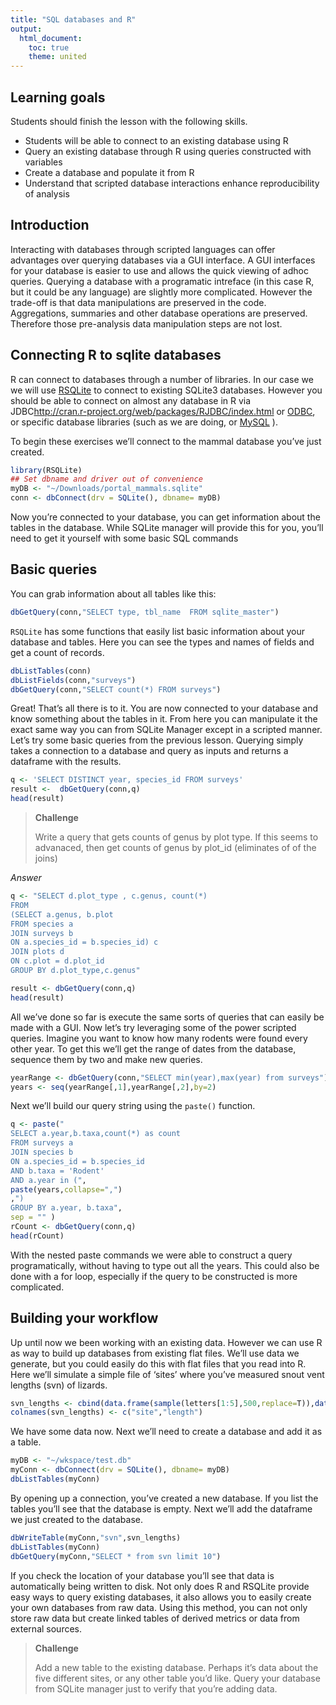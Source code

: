 ```yaml
---
title: "SQL databases and R"
output:
  html_document:
    toc: true
    theme: united
---
```



Learning goals
------
Students should finish the lesson with the following skills.

* Students will be able to connect to an existing database using R
* Query an existing database through R using queries constructed with variables
* Create a database and populate it from R
* Understand that scripted database interactions enhance reproducibility of analysis


Introduction
---------

Interacting with databases through scripted languages can offer advantages over querying databases via a GUI interface.  A GUI interfaces for your database is easier to use and allows the quick viewing of adhoc queries.  Querying a database with a programatic intreface (in this case R, but it could be any language) are slightly more complicated.  However the trade-off is that data manipulations are preserved in the code.  Aggregations, summaries and other database operations are preserved.  Therefore those pre-analysis data manipulation steps are not lost.

Connecting R to sqlite databases
---------

R can connect to databases through a number of libraries.  In our case we we will use [RSQLite](http://cran.r-project.org/web/packages/RSQLite/index.html) to connect to existing SQLite3 databases.  However you should be able to connect on almost any database in R via JDBC[http://cran.r-project.org/web/packages/RJDBC/index.html](http://cran.r-project.org/web/packages/RJDBC/index.html) or [ODBC](http://cran.r-project.org/web/packages/RODBC/index.html), or specific database libraries (such as we are doing, or [MySQL](http://cran.r-project.org/web/packages/RMySQL/index.html) ).  

To begin these exercises we'll connect to the mammal database you've just created.

```r
library(RSQLite)
## Set dbname and driver out of convenience
myDB <- "~/Downloads/portal_mammals.sqlite"
conn <- dbConnect(drv = SQLite(), dbname= myDB)
```

Now you're connected to your database, you can get information about the tables in the database.  While SQLite manager will provide this for you, you'll need to get it yourself with some basic SQL commands

Basic queries
----
You can grab information about all tables like this:

```r
dbGetQuery(conn,"SELECT type, tbl_name  FROM sqlite_master")
```

`RSQLite` has some functions that easily list basic information about your database and tables. Here you can see the types and names of fields and get a count of records.

```r
dbListTables(conn)
dbListFields(conn,"surveys")
dbGetQuery(conn,"SELECT count(*) FROM surveys")
```

Great!  That's all there is to it. You are now connected to your database and know something about the tables in it.  From here you can manipulate it the exact same way you can from SQLite Manager except in a scripted manner. Let's try some basic queries from the previous lesson.  Querying simply takes a connection to a database and query as inputs and returns a dataframe with the results.

```r
q <- 'SELECT DISTINCT year, species_id FROM surveys'
result <-  dbGetQuery(conn,q)
head(result)
```



>  **Challenge**
>
> Write a query that gets counts of genus by plot type. If this seems to advanaced, then get counts of genus by plot_id (eliminates of of the joins)

*Answer*
```r
q <- "SELECT d.plot_type , c.genus, count(*)
FROM
(SELECT a.genus, b.plot
FROM species a
JOIN surveys b
ON a.species_id = b.species_id) c
JOIN plots d
ON c.plot = d.plot_id
GROUP BY d.plot_type,c.genus"

result <- dbGetQuery(conn,q)
head(result)

```

All we've done so far is execute the same sorts of queries that can easily be made with a GUI.  Now let's try leveraging some of the power scripted queries.  Imagine you want to know how many rodents were found every other year.  To get this we'll get the range of dates from the database, sequence them by two and make new queries.

```r
yearRange <- dbGetQuery(conn,"SELECT min(year),max(year) from surveys")
years <- seq(yearRange[,1],yearRange[,2],by=2)
```

Next we'll build our query string using the `paste()` function.

```r
q <- paste("
SELECT a.year,b.taxa,count(*) as count
FROM surveys a
JOIN species b
ON a.species_id = b.species_id
AND b.taxa = 'Rodent'
AND a.year in (",
paste(years,collapse=",")
,")
GROUP BY a.year, b.taxa",
sep = "" )
rCount <- dbGetQuery(conn,q)
head(rCount)
```

With the nested paste commands we were able to construct a query programatically, without having to type out all the years.  This could also be done with a for loop, especially if the query to be constructed is more complicated.

Building your workflow
------

Up until now we been working with an existing data. However we can use R as way to build up databases from existing flat files.  We'll use data we generate, but you could easily do this with flat files that you read into R.  Here we'll simulate a simple file of 'sites' where you've measured snout vent lengths (svn) of lizards.

```r
svn_lengths <- cbind(data.frame(sample(letters[1:5],500,replace=T)),data.frame(rnorm(500,15,6)))
colnames(svn_lengths) <- c("site","length")
```

We have some data now. Next we'll need to create a database and add it as a table.

```r
myDB <- "~/wkspace/test.db"
myConn <- dbConnect(drv = SQLite(), dbname= myDB)
dbListTables(myConn)
```
By opening up a connection, you've created a new database.  If you list the tables you'll see that the database is empty. Next we'll add the dataframe we just created to the database.

```r
dbWriteTable(myConn,"svn",svn_lengths)
dbListTables(myConn)
dbGetQuery(myConn,"SELECT * from svn limit 10")
```
  
If you check the location of your database you'll see that data is automatically being written to disk. Not only does R and RSQLite provide easy ways to query existing databases, it also allows you to easily create your own databases from raw data.  Using this method, you can not only store raw data but create linked tables of derived metrics or data from external sources.

>  **Challenge**
>
> Add a new table to the existing database.  Perhaps it's data about the five different sites, or any other table you'd like. Query your database from SQLite manager just to verify that you're adding data.
